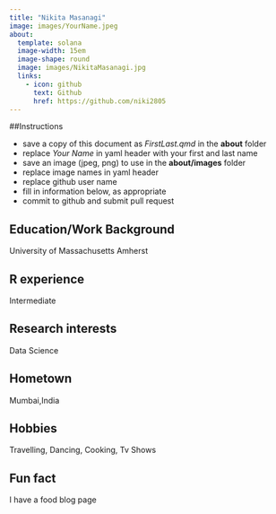 ```yaml
---
title: "Nikita Masanagi"
image: images/YourName.jpeg
about:
  template: solana
  image-width: 15em
  image-shape: round
  image: images/NikitaMasanagi.jpg
  links:
    - icon: github
      text: Github
      href: https://github.com/niki2805
---
```


##Instructions

  - save a copy of this document as *FirstLast.qmd* in the **about** folder
  - replace *Your Name* in yaml header with your first and last name
  - save an image (jpeg, png) to use in the **about/images** folder
  - replace image names in yaml header
  - replace github user name
  - fill in information below, as appropriate
  - commit to github and submit pull request

## Education/Work Background
University of Massachusetts Amherst


## R experience
Intermediate


## Research interests
Data Science


## Hometown
Mumbai,India



## Hobbies
Travelling, Dancing, Cooking, Tv Shows


## Fun fact
I have a food blog page

